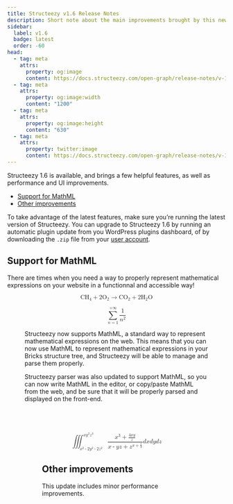 ```yaml
---
title: Structeezy v1.6 Release Notes
description: Short note about the main improvements brought by this new version.
sidebar:
  label: v1.6
  badge: latest
  order: -60
head:
  - tag: meta
    attrs:
      property: og:image
      content: https://docs.structeezy.com/open-graph/release-notes/v-1-6.png
  - tag: meta
    attrs:
      property: og:image:width
      content: "1200"
  - tag: meta
    attrs:
      property: og:image:height
      content: "630"
  - tag: meta
    attrs:
      property: twitter:image
      content: https://docs.structeezy.com/open-graph/release-notes/v-1-6.png
---
```



<Release version="1.6" />

Structeezy 1.6 is available, and brings a few helpful features, as well as performance and UI improvements.

- [Support for MathML](#support-for-mathml)
- [Other improvements](#other-improvements)

To take advantage of the latest features, make sure you’re running the latest version of Structeezy. You can upgrade to Structeezy 1.6 by running an automatic plugin update from you WordPress plugins dashboard, of by downloading the `.zip` file from your [user account](https://structeezy.com/my-account/).

## Support for MathML

There are times when you need a way to properly represent mathematical expressions on your website in a functionnal and accessible way!

<Figure src={panel} alt="" width="900" caption="The Structeezy panel will avail MathML elements and examples"/>

<math id="brxe-nloxnx" class="not-content" display="block" xmlns="http://www.w3.org/1998/Math/MathML"><msub id="brxe-vaqgse" ><mi id="brxe-fwcahe" >CH</mi><mn id="brxe-wrmjcl" >4</mn></msub><mo id="brxe-zhksmp" >+</mo><mn id="brxe-scbgjb" >2</mn><msub id="brxe-ouggkg" ><mi id="brxe-dkocyt"  mathvariant="normal">O</mi><mn id="brxe-atzoht" >2</mn></msub><mo id="brxe-meeykv" >→</mo><msub id="brxe-vmytsu" ><mi id="brxe-hzbwhg" >CO</mi><mn id="brxe-aklzss" >2</mn></msub><mo id="brxe-ypkjiq" >+</mo><mn id="brxe-kbawub" >2</mn><msub id="brxe-jsijgi" ><mi id="brxe-lahoyq"  mathvariant="normal">H</mi><mn id="brxe-mukdwm" >2</mn></msub><mi id="brxe-fldszf"  mathvariant="normal">O</mi></math>

<math id="brxe-wcataz" class="not-content" display="block"><mrow id="brxe-inedbr" ><munderover id="brxe-agyhqa" ><mo id="brxe-xxlkbw" >∑</mo><mrow id="brxe-xbhqhe" ><mi id="brxe-xjtgbn" >n</mi><mo id="brxe-vtantr" >=</mo><mn id="brxe-islstw" >1</mn></mrow><mrow id="brxe-bdytsm" ><mo id="brxe-dvqqth" >+</mo><mn id="brxe-fypubq" >∞</mn></mrow></munderover><mfrac id="brxe-fftgsf" ><mn id="brxe-sycedt" >1</mn><msup id="brxe-iwpzam" ><mi id="brxe-rcfobm" >n</mi><mn id="brxe-nhonqs" >2</mn></msup></mfrac></mrow></math>

Structeezy now supports MathML, a standard way to represent mathematical expressions on the web. This means that you can now use MathML to represent mathematical expressions in your Bricks structure tree, and Structeezy will be able to manage and parse them properly.

Structeezy parser was also updated to support MathML, so you can now write MathML in the editor, or copy/paste MathML from the web, and be sure that it will be properly parsed and displayed on the front-end.

<Figure src={parser} alt="" width="900" caption="Structeezy parser parsing MathML representing a triple integral" />

<math id="brxe-ssjmls" class="not-content" xmlns="http://www.w3.org/1998/Math/MathML" display="block"><mspace id="brxe-prbxdw"  height="80px"></mspace><msubsup id="brxe-ddfihf" ><mo id="brxe-guwjvt" >∭</mo><mrow id="brxe-jaudbb" ><msup id="brxe-wjzczk" ><mi id="brxe-aifbya" >x</mi><mn id="brxe-nnhsgm" >2</mn></msup><mo id="brxe-fkikca" >-</mo><mn id="brxe-nowuxf" >2</mn><msup id="brxe-emwwbb" ><mi id="brxe-hohqdp" >y</mi><mn id="brxe-wtabtl" >2</mn></msup><mo id="brxe-pwejvp" >-</mo><mn id="brxe-tfevni" >2</mn><msup id="brxe-fhwqll" ><mi id="brxe-qyfkyd" >z</mi><mn id="brxe-ibemfi" >2</mn></msup></mrow><mrow id="brxe-azfgrg" ><mi id="brxe-svwcay" >x</mi><msup id="brxe-zlnlqn" ><mi id="brxe-mjekrc" >y</mi><mn id="brxe-ffznyc" >2</mn></msup><msup id="brxe-lykmec" ><mi id="brxe-hdhovt" >z</mi><mn id="brxe-xusnmr" >3</mn></msup></mrow></msubsup><mfenced id="brxe-ypqsny"  separators=" "><mfrac id="brxe-wqzucy" ><mrow id="brxe-pkryms" ><msup id="brxe-wioxjt" ><mi id="brxe-qeokyk" >x</mi><mn id="brxe-ozxkby" >3</mn></msup><mo id="brxe-zecauf" >+</mo><mfrac id="brxe-awaegu"  bevelled="true"><mrow id="brxe-kesszh" ><mn id="brxe-mtaxfj" >4</mn><mi id="brxe-cymgyw" >x</mi><mi id="brxe-lvndpr" >y</mi></mrow><mi id="brxe-othaue" >z</mi></mfrac></mrow><mrow id="brxe-nzvtgp" ><mi id="brxe-lzwqcf" >x</mi><mo id="brxe-vpeqtr" >-</mo><mi id="brxe-jqnvrx" >y</mi><mi id="brxe-nmuowq" >z</mi><mo id="brxe-uclspj" >+</mo><msup id="brxe-ctizjx" ><mi id="brxe-qrimwh" >z</mi><mrow id="brxe-eaqaew" ><mfenced id="brxe-yukaoo"  separators=" "><mi id="brxe-yzuxjw" >x</mi><mo id="brxe-xontho" >+</mo><mfrac id="brxe-isnlrf"  bevelled="true"><mn id="brxe-qvggup" >1</mn><mn id="brxe-wyijod" >3</mn></mfrac></mfenced></mrow></msup></mrow></mfrac></mfenced><mi id="brxe-bpozfp" >d</mi><mi id="brxe-zeudrh" >x</mi><mi id="brxe-dpobcj" >d</mi><mi id="brxe-kuqjle" >y</mi><mi id="brxe-zvtdjo" >d</mi><mi id="brxe-kjvxfa" >z</mi></math>

## Other improvements

This update includes minor performance improvements.
